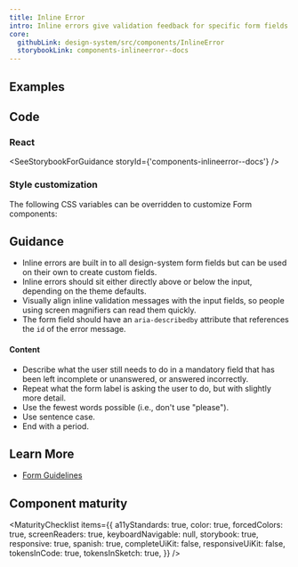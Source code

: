```yaml
---
title: Inline Error
intro: Inline errors give validation feedback for specific form fields.
core:
  githubLink: design-system/src/components/InlineError
  storybookLink: components-inlineerror--docs
---
```


## Examples

<StorybookExample
  componentName="inline-error"
  sourceFilePath="components/InlineError/InlineError.tsx"
  storyId="components-inlineerror--default"
/>

## Code

### React

<SeeStorybookForGuidance storyId={'components-inlineerror--docs'} />

### Style customization

The following CSS variables can be overridden to customize Form components:

<ComponentThemeOptions componentname="form" />

## Guidance

- Inline errors are built in to all design-system form fields but can be used on their own to create custom fields.
- Inline errors should sit either directly above or below the input, depending on the theme defaults.
- Visually align inline validation messages with the input fields, so people using screen magnifiers can read them quickly.
- The form field should have an `aria-describedby` attribute that references the `id` of the error message.

#### Content

- Describe what the user still needs to do in a mandatory field that has been left incomplete or unanswered, or answered incorrectly.
- Repeat what the form label is asking the user to do, but with slightly more detail.
- Use the fewest words possible (i.e., don't use "please").
- Use sentence case.
- End with a period.

## Learn More

- [Form Guidelines](/patterns/Forms/forms/)

## Component maturity

<MaturityChecklist
  items={{
    a11yStandards: true,
    color: true,
    forcedColors: true,
    screenReaders: true,
    keyboardNavigable: null,
    storybook: true,
    responsive: true,
    spanish: true,
    completeUiKit: false,
    responsiveUiKit: false,
    tokensInCode: true,
    tokensInSketch: true,
  }}
/>
